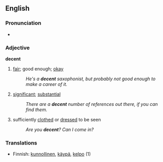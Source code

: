 ==English==
===Pronunciation===
*{{audio|en-us-decent.ogg|Audio (US)}}

===Adjective===
'''decent'''
#[[fair]]; good enough; [[okay]]
#:''He's a '''decent''' saxophonist, but probably not good enough to make a career of it.''
#[[significant]]; [[substantial]]
#:''There are a '''decent''' number of references out there, if you can find them.''
#sufficiently [[clothed]] or [[dressed]] to be seen
#:''Are you '''decent'''?  Can I come in?''

===Translations===
*Finnish: [[kunnollinen]], [[käypä]], [[kelpo]] (1)